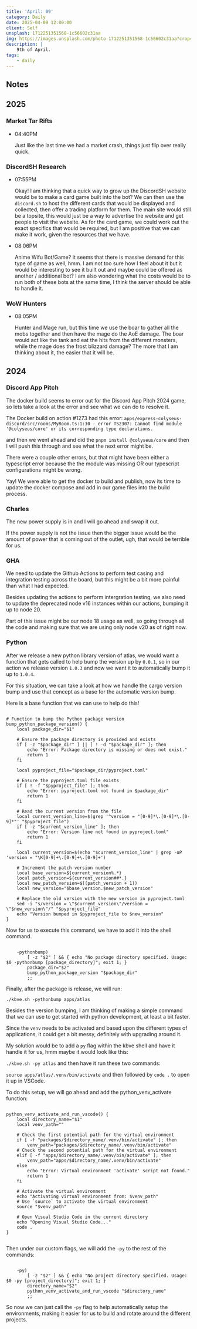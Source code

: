```yaml
---
title: 'April: 09'
category: Daily
date: 2025-04-09 12:00:00
client: Self
unsplash: 1712251351568-1c56602c31aa
img: https://images.unsplash.com/photo-1712251351568-1c56602c31aa?crop=entropy&cs=srgb&fm=jpg&ixid=MnwzNjM5Nzd8MHwxfHJhbmRvbXx8fHx8fHx8fDE2ODE3NDg2ODY&ixlib=rb-4.0.3&q=85
description: |
    9th of April.
tags:
    - daily
---
```



## Notes


## 2025


### Market Tar Rifts

-   04:40PM

    Just like the last time we had a market crash, things just flip over really quick.


### DiscordSH Research

-   07:55PM

    Okay! I am thinking that a quick way to grow up the DiscordSH website would be to make a card game built into the bot?
    We can then use the `discord.sh` to host the different cards that would be displayed and collected, then offer a trading platform for them.
    The main site would still be a topsite, this would just be a way to advertise the website and get people to visit the website.
    As for the card game, we could work out the exact specifics that would be required, but I am positive that we can make it work, given the resources that we have.

-   08:06PM

    Anime Wifu Bot/Game?
    It seems that there is massive demand for this type of game as well, hmm.
    I am not too sure how I feel about it but it would be interesting to see it built out and maybe could be offered as another / additional bot?
    I am also wondering what the costs would be to run both of these bots at the same time, I think the server should be able to handle it.

### WoW Hunters

-   08:05PM

    Hunter and Mage run, but this time we use the boar to gather all the mobs together and then have the mage do the AoE damage.
    The boar would act like the tank and eat the hits from the different monsters, while the mage does the frost blizzard damage?
    The more that I am thinking about it, the easier that it will be.

## 2024


### Discord App Pitch

The docker build seems to error out for the Discord App Pitch 2024 game, so lets take a look at the error and see what we can do to resolve it.

The Docker build on action #1273 had this error:
`apps/express-colyseus-discord/src/rooms/MyRoom.ts:1:30 - error TS2307: Cannot find module '@colyseus/core' or its corresponding type declarations.`

and then we went ahead and did the `pnpm install @colyseus/core` and then I will push this through and see what the next error might be.

There were a couple other errors, but that might have been either a typescript error because the the module was missing OR our typescript configurations might be wrong.

Yay! We were able to get the docker to build and publish, now its time to update the docker compose and add in our game files into the build process.


### Charles 

The new power supply is in and I will go ahead and swap it out.

If the power supply is not the issue then the bigger issue would be the amount of power that is coming out of the outlet, ugh, that would be terrible for us.



### GHA

We need to update the Github Actions to perform test casing and integration testing across the board, but this might be a bit more painful than what I had expected.

Besides updating the actions to perform intergration testing, we also need to update the deprecated node v16 instances within our actions, bumping it up to node 20.

Part of this issue might be our node 18 usage as well, so going through all the code and making sure that we are using only node v20 as of right now.



### Python

After we release a new python library version of atlas, we would want a function that gets called to help bump the version up by `0.0.1`, so in our action we release version `1.0.3` and now we want it to automatically bump it up to `1.0.4`.

For this situation, we can take a look at how we handle the cargo version bump and use that concept as a base for the automatic version bump.

Here is a base function that we can use to help do this!

```shell

# Function to bump the Python package version
bump_python_package_version() {
    local package_dir="$1"

    # Ensure the package directory is provided and exists
    if [ -z "$package_dir" ] || [ ! -d "$package_dir" ]; then
        echo "Error: Package directory is missing or does not exist."
        return 1
    fi

    local pyproject_file="$package_dir/pyproject.toml"

    # Ensure the pyproject.toml file exists
    if [ ! -f "$pyproject_file" ]; then
        echo "Error: pyproject.toml not found in $package_dir"
        return 1
    fi

    # Read the current version from the file
    local current_version_line=$(grep '^version = "[0-9]*\.[0-9]*\.[0-9]*"' "$pyproject_file")
    if [ -z "$current_version_line" ]; then
        echo "Error: Version line not found in pyproject.toml"
        return 1
    fi

    local current_version=$(echo "$current_version_line" | grep -oP 'version = "\K[0-9]+\.[0-9]+\.[0-9]+')

    # Increment the patch version number
    local base_version=${current_version%.*}
    local patch_version=${current_version##*.}
    local new_patch_version=$((patch_version + 1))
    local new_version="$base_version.$new_patch_version"

    # Replace the old version with the new version in pyproject.toml
    sed -i "s/version = \"$current_version\"/version = \"$new_version\"/" "$pyproject_file"
    echo "Version bumped in $pyproject_file to $new_version"
}

```

Now for us to execute this command, we have to add it into the shell command.

```shell

    -pythonbump)
        [ -z "$2" ] && { echo "No package directory specified. Usage: $0 -pythonbump [package_directory]"; exit 1; }
        package_dir="$2"
        bump_python_package_version "$package_dir"
        ;;

```

Finally, after the package is release, we will run: 

```
./kbve.sh -pythonbump apps/atlas
```

Besides the version bumping, I am thinking of making a simple command that we can use to get started with python development, at least a bit faster.

Since the `venv` needs to be activated and based upon the different types of applications, it could get a bit messy, definitely with upgrading around it.

My solution would be to add a `py` flag within the kbve shell and have it handle it for us, hmm maybe it would look like this:

`./kbve.sh -py atlas` and then have it run these two commands:

`source apps/atlas/.venv/bin/activate` and then followed by `code .` to open it up in VSCode.

To do this setup, we will go ahead and add the python_venv_activate function:

```shell

python_venv_activate_and_run_vscode() {
    local directory_name="$1"
    local venv_path=""

    # Check the first potential path for the virtual environment
    if [ -f "packages/$directory_name/.venv/bin/activate" ]; then
        venv_path="packages/$directory_name/.venv/bin/activate"
    # Check the second potential path for the virtual environment
    elif [ -f "apps/$directory_name/.venv/bin/activate" ]; then
        venv_path="apps/$directory_name/.venv/bin/activate"
    else
        echo "Error: Virtual environment 'activate' script not found."
        return 1
    fi

    # Activate the virtual environment
    echo "Activating virtual environment from: $venv_path"
    # Use `source` to activate the virtual environment
    source "$venv_path"
    
    # Open Visual Studio Code in the current directory
    echo "Opening Visual Studio Code..."
    code .
}


```

Then under our custom flags, we will add the `-py` to the rest of the commands:

```shell

    -py)
        [ -z "$2" ] && { echo "No project directory specified. Usage: $0 -py [project_directory]"; exit 1; }
        directory_name="$2"
        python_venv_activate_and_run_vscode "$directory_name"
        ;;

```

So now we can just call the `-py` flag to help automatically setup the environments, making it easier for us to build and rotate around the different projects.
